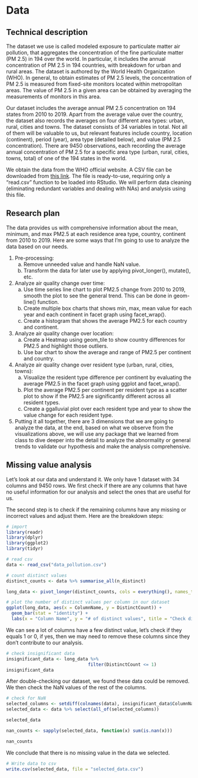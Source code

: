 # Data

## Technical description

The dataset we use is called modeled exposure to particulate matter air pollution, that aggregates the concentration of the fine particulate matter (PM 2.5) in 194 over the world. In particular, it includes the annual concentration of PM 2.5 in 194 countries, with breakdown for urban and rural areas. The dataset is authored by the World Health Organization (WHO). In general, to obtain estimates of PM 2.5 levels, the concentration of PM 2.5 is measured from fixed-site monitors located within metropolitan areas. The value of PM 2.5 in a given area can be obtained by averaging the measurements of monitors in this area.

Our dataset includes the average annual PM 2.5 concentration on 194 states from 2010 to 2019.  Apart from the average value over the country, the dataset also records the averages on four different area types: urban, rural, cities and towns. The dataset consists of 34 variables in total. Not all of them will be valuable to us, but relevant features include country, location (continent), period (year), area type (detailed below), and value (PM 2.5 concentration). There are 9450 observations, each recording the average annual concentration of PM 2.5 for a specific area type (urban, rural, cities, towns, total) of one of the 194 states in the world.

We obtain the data from the WHO official website. A CSV file can be downloaded from [this link](https://www.who.int/data/gho/data/themes/air-pollution/modelled-exposure-of-pm-air-pollution-exposure). The file is ready-to-use, requiring only a “read.csv” function to be loaded into RStudio. We will perform data cleaning (eliminating redundant variables and dealing with NAs) and analysis using this file.


## Research plan

The data provides us with comprehensive information about the mean, minimum, and max PM2.5 at each residence area type, country, continent from 2010 to 2019. Here are some ways that I’m going to use to analyze the data based on our needs.

1. Pre-processing:
    a. Remove unneeded value and handle NaN value.
    b. Transform the data for later use by applying pivot_longer(), mutate(), etc.
    
2. Analyze air quality change over time:
    a. Use time series line chart to plot PM2.5 change from 2010 to 2019, smooth the plot to see the general trend. This can be done in geom-line() function.
    b. Create multiple box charts that shows min, max, mean value for each year and each continent in facet graph using facet_wrap().
    c. Create a histogram that shows the average PM2.5 for each country and continent.
    
3. Analyze air quality change over location:
    a. Create a Heatmap using geom_tile to show country differences for PM2.5 and highlight those outliers.
    b. Use bar chart to show the average and range of PM2.5 per continent and country.
    
4. Analyze air quality change over resident type (urban, rural, cities, towns):
    a. Visualize the resident type difference per continent by evaluating the average PM2.5 in the facet graph using ggplot and facet_wrap().
    b. Plot the average PM2.5 per continent per resident type as a scatter plot to show if the PM2.5 are significantly different across all resident types.
    c. Create a ggalluvial plot over each resident type and year to show the value change for each resident type.
    
5. Putting it all together, there are 3 dimensions that we are going to analyze the data, at the end, based on what we observe from the visualizations above, we will use any package that we learned from class to dive deeper into the detail to analyze the abnormality or general trends to validate our hypothesis and make the analysis comprehensive.


## Missing value analysis

Let’s look at our data and understand it. We only have 1 dataset with 34 columns and 9450 rows. We first check if there are any columns that have no useful information for our analysis and select the ones that are useful for us.

The second step is to check if the remaining columns have any missing or incorrect values and adjust them. Here are the breakdown steps:

```r
# import
library(readr)
library(dplyr)
library(ggplot2)
library(tidyr)

# read csv
data <- read_csv("data_pollution.csv")

```
```r

# count distinct values
distinct_counts <- data %>% summarise_all(n_distinct)

long_data <- pivot_longer(distinct_counts, cols = everything(), names_to = "ColumnName", values_to = "DistinctCount")

# plot the number of distinct values per column in our dataset
ggplot(long_data, aes(x = ColumnName, y = DistinctCount)) +
  geom_bar(stat = "identity") +
  labs(x = "Column Name", y = "# of distinct values", title = "Check distinct values")

```

We can see a lot of columns have a few distinct value, let's check if they equals 1 or 0, if yes, then we may need to remove these columns since they don't contribute to our analysis.

```r

# check insignificant data
insignificant_data <- long_data %>% 
                               filter(DistinctCount <= 1)
insignificant_data
```

After double-checking our dataset, we found these data could be removed. We then check the NaN values of the rest of the columns.

```r

# check for NaN
selected_columns <- setdiff(colnames(data), insignificant_data$ColumnName)
selected_data <- data %>% select(all_of(selected_columns))

selected_data

nan_counts <- sapply(selected_data, function(x) sum(is.nan(x)))

nan_counts
```

We conclude that there is no missing value in the data we selected. 

```r

# Write data to csv
write.csv(selected_data, file = "selected_data.csv")
```
